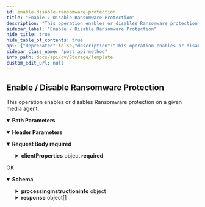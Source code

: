 ```yaml
---
id: enable-disable-ransomware-protection
title: "Enable / Disable Ransomware Protection"
description: "This operation enables or disables Ransomware protection on a given media agent."
sidebar_label: "Enable / Disable Ransomware Protection"
hide_title: true
hide_table_of_contents: true
api: {"deprecated":false,"description":"This operation enables or disables Ransomware protection on a given media agent.","operationId":"Enable / Disable Ransomware Protection","parameters":[{"description":"","in":"header","name":"Authtoken","required":true,"schema":{"example":"{{TOKEN}}","type":"string"}},{"description":"","in":"path","name":"clientId","required":true,"schema":{"type":"string"}}],"requestBody":{"content":{"application/json":{"schema":{"allOf":[{"example":{"clientProperties":{"clientProps":{"dlpPropertise":{"dlpEnableAutomaticDecryption":true,"enableDLP":true}}}},"title":"EnableDisableRansomwareProtectionRequest","properties":{"clientProperties":{"example":{"clientProps":{"dlpPropertise":{"dlpEnableAutomaticDecryption":true,"enableDLP":true}}},"title":"ClientProperties","type":"object","required":["clientProps"],"properties":{"clientProps":{"example":{"dlpPropertise":{"dlpEnableAutomaticDecryption":true,"enableDLP":true}},"title":"ClientProps","type":"object","required":["dlpPropertise"],"properties":{"dlpPropertise":{"example":{"dlpEnableAutomaticDecryption":true,"enableDLP":true},"title":"DlpPropertise","type":"object","required":["dlpEnableAutomaticDecryption","enableDLP"],"properties":{"dlpEnableAutomaticDecryption":{"type":"boolean"},"enableDLP":{"type":"boolean"}}}}}}}},"required":["clientProperties"]}],"type":"object"},"examples":{"Example 1":{"value":{"clientProperties":{"clientProps":{"dlpPropertise":{"dlpEnableAutomaticDecryption":true,"enableDLP":true}}}}}}}},"description":"","required":true},"tags":["Storage Resource Operations"],"responses":{"200":{"description":"OK","content":{"application/json":{"schema":{"type":"object","properties":{"processinginstructioninfo":{"type":"object","properties":{"attributes":{"type":"array","items":{"type":"object","properties":{"name":{"type":"string"},"value":{"type":"string"}}}}}},"response":{"type":"array","items":{"type":"object","properties":{"errorCode":{"type":"integer"},"entity":{"type":"object","properties":{"clientName":{"type":"string"},"instanceId":{"type":"integer"},"clientId":{"type":"integer"},"_type_":{"type":"integer"}}}}}}},"x-examples":{"Example 1":{"processinginstructioninfo":{"attributes":[{"name":"exitval","value":"0"}]},"response":[{"errorCode":0,"entity":{"clientName":"sqlgdpr","instanceId":15,"clientId":282,"_type_":3}}]}}}}}}},"method":"post","path":"/Client/{clientId}","servers":[{"url":"http://{hostname}/webconsole/api","variables":{"hostname":{"default":"localhost","description":"Webconsole"}}}],"jsonRequestBodyExample":{"clientProperties":{"clientProps":{"dlpPropertise":{"dlpEnableAutomaticDecryption":true,"enableDLP":true}}}},"info":{"title":"Template","contact":{},"version":"1.0","description":"Template"},"postman":{"name":"Enable / Disable Ransomware Protection","description":{"content":"This operation enables or disables Ransomware protection on a given media agent.","type":"text/plain"},"url":{"path":["Client",":clientId"],"host":["{{baseUrl}}"],"query":[],"variable":[{"disabled":false,"description":{"content":"(Required) ","type":"text/plain"},"type":"any","value":"","key":"clientId"}]},"header":[{"disabled":false,"description":{"content":"(Required) ","type":"text/plain"},"key":"Authtoken","value":""},{"key":"Content-Type","value":"application/json"},{"key":"Accept","value":"application/json"}],"method":"POST","body":{"mode":"raw","raw":"\"\"","options":{"raw":{"language":"json"}}}}}
sidebar_class_name: "post api-method"
info_path: docs/api/cv/Storage/template
custom_edit_url: null
---
```



## Enable / Disable Ransomware Protection



This operation enables or disables Ransomware protection on a given media agent.

<details style={{"marginBottom":"1rem"}} data-collapsed={false} open={true}><summary style={{}}><strong>Path Parameters</strong></summary><div><ul><ParamsItem className={"paramsItem"} param={{"description":"","in":"path","name":"clientId","required":true,"schema":{"type":"string"}}}></ParamsItem></ul></div></details><details style={{"marginBottom":"1rem"}} data-collapsed={false} open={true}><summary style={{}}><strong>Header Parameters</strong></summary><div><ul><ParamsItem className={"paramsItem"} param={{"description":"","in":"header","name":"Authtoken","required":true,"schema":{"example":"{{TOKEN}}","type":"string"}}}></ParamsItem></ul></div></details><MimeTabs><TabItem label={"application/json"} value={"application/json-schema"}><details style={{}} data-collapsed={false} open={true}><summary style={{"textAlign":"left"}}><strong>Request Body</strong><strong style={{"fontSize":"var(--ifm-code-font-size)","color":"var(--openapi-required)"}}> required</strong></summary><div style={{"textAlign":"left","marginLeft":"1rem"}}></div><ul style={{"marginLeft":"1rem"}}><SchemaItem collapsible={true} className={"schemaItem"}><details style={{}}><summary style={{}}><strong>clientProperties</strong><span style={{"opacity":"0.6"}}> object</span><strong style={{"fontSize":"var(--ifm-code-font-size)","color":"var(--openapi-required)"}}> required</strong></summary><div style={{"marginLeft":"1rem"}}><SchemaItem collapsible={true} className={"schemaItem"}><details style={{}}><summary style={{}}><strong>clientProps</strong><span style={{"opacity":"0.6"}}> object</span><strong style={{"fontSize":"var(--ifm-code-font-size)","color":"var(--openapi-required)"}}> required</strong></summary><div style={{"marginLeft":"1rem"}}><SchemaItem collapsible={true} className={"schemaItem"}><details style={{}}><summary style={{}}><strong>dlpPropertise</strong><span style={{"opacity":"0.6"}}> object</span><strong style={{"fontSize":"var(--ifm-code-font-size)","color":"var(--openapi-required)"}}> required</strong></summary><div style={{"marginLeft":"1rem"}}><SchemaItem collapsible={false} name={"dlpEnableAutomaticDecryption"} required={true} deprecated={undefined} schemaDescription={undefined} schemaName={"boolean"} qualifierMessage={undefined} defaultValue={undefined}></SchemaItem><SchemaItem collapsible={false} name={"enableDLP"} required={true} deprecated={undefined} schemaDescription={undefined} schemaName={"boolean"} qualifierMessage={undefined} defaultValue={undefined}></SchemaItem></div></details></SchemaItem></div></details></SchemaItem></div></details></SchemaItem></ul></details></TabItem></MimeTabs><div><ApiTabs><TabItem label={"200"} value={"200"}><div>

OK

</div><div><MimeTabs schemaType={"response"}><TabItem label={"application/json"} value={"application/json"}><SchemaTabs><TabItem label={"Schema"} value={"Schema"}><details style={{}} data-collapsed={false} open={true}><summary style={{"textAlign":"left"}}><strong>Schema</strong></summary><div style={{"textAlign":"left","marginLeft":"1rem"}}></div><ul style={{"marginLeft":"1rem"}}><SchemaItem collapsible={true} className={"schemaItem"}><details style={{}}><summary style={{}}><strong>processinginstructioninfo</strong><span style={{"opacity":"0.6"}}> object</span></summary><div style={{"marginLeft":"1rem"}}><SchemaItem collapsible={true} className={"schemaItem"}><details style={{}}><summary style={{}}><strong>attributes</strong><span style={{"opacity":"0.6"}}> object[]</span></summary><div style={{"marginLeft":"1rem"}}><SchemaItem collapsible={false} name={"name"} required={false} deprecated={undefined} schemaDescription={undefined} schemaName={"string"} qualifierMessage={undefined} defaultValue={undefined}></SchemaItem><SchemaItem collapsible={false} name={"value"} required={false} deprecated={undefined} schemaDescription={undefined} schemaName={"string"} qualifierMessage={undefined} defaultValue={undefined}></SchemaItem></div></details></SchemaItem></div></details></SchemaItem><SchemaItem collapsible={true} className={"schemaItem"}><details style={{}}><summary style={{}}><strong>response</strong><span style={{"opacity":"0.6"}}> object[]</span></summary><div style={{"marginLeft":"1rem"}}><SchemaItem collapsible={false} name={"errorCode"} required={false} deprecated={undefined} schemaDescription={undefined} schemaName={"integer"} qualifierMessage={undefined} defaultValue={undefined}></SchemaItem><SchemaItem collapsible={true} className={"schemaItem"}><details style={{}}><summary style={{}}><strong>entity</strong><span style={{"opacity":"0.6"}}> object</span></summary><div style={{"marginLeft":"1rem"}}><SchemaItem collapsible={false} name={"clientName"} required={false} deprecated={undefined} schemaDescription={undefined} schemaName={"string"} qualifierMessage={undefined} defaultValue={undefined}></SchemaItem><SchemaItem collapsible={false} name={"instanceId"} required={false} deprecated={undefined} schemaDescription={undefined} schemaName={"integer"} qualifierMessage={undefined} defaultValue={undefined}></SchemaItem><SchemaItem collapsible={false} name={"clientId"} required={false} deprecated={undefined} schemaDescription={undefined} schemaName={"integer"} qualifierMessage={undefined} defaultValue={undefined}></SchemaItem><SchemaItem collapsible={false} name={"_type_"} required={false} deprecated={undefined} schemaDescription={undefined} schemaName={"integer"} qualifierMessage={undefined} defaultValue={undefined}></SchemaItem></div></details></SchemaItem></div></details></SchemaItem></ul></details></TabItem><TabItem label={"Example (from schema)"} value={"Example (from schema)"}><ResponseSamples responseExample={"{\n  \"processinginstructioninfo\": {\n    \"attributes\": [\n      {\n        \"name\": \"string\",\n        \"value\": \"string\"\n      }\n    ]\n  },\n  \"response\": [\n    {\n      \"errorCode\": 0,\n      \"entity\": {\n        \"clientName\": \"string\",\n        \"instanceId\": 0,\n        \"clientId\": 0,\n        \"_type_\": 0\n      }\n    }\n  ]\n}"} language={"json"}></ResponseSamples></TabItem></SchemaTabs></TabItem></MimeTabs></div></TabItem></ApiTabs></div>
      